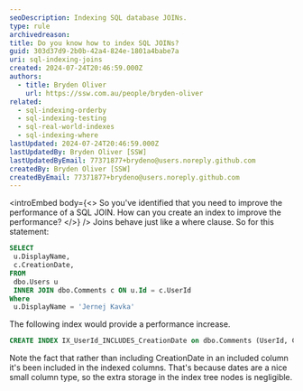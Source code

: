 ```yaml
---
seoDescription: Indexing SQL database JOINs.
type: rule
archivedreason:
title: Do you know how to index SQL JOINs?
guid: 303d37d9-2b0b-42a4-824e-1801a4babe7a
uri: sql-indexing-joins
created: 2024-07-24T20:46:59.000Z
authors:
  - title: Bryden Oliver
    url: https://ssw.com.au/people/bryden-oliver
related:
  - sql-indexing-orderby
  - sql-indexing-testing
  - sql-real-world-indexes
  - sql-indexing-where
lastUpdated: 2024-07-24T20:46:59.000Z
lastUpdatedBy: Bryden Oliver [SSW]
lastUpdatedByEmail: 77371877+brydeno@users.noreply.github.com
createdBy: Bryden Oliver [SSW]
createdByEmail: 77371877+brydeno@users.noreply.github.com
---
```


<introEmbed
  body={<>
So you've identified that you need to improve the performance of a SQL JOIN. How can you create an index to improve the performance?
  </>}
/>
Joins behave just like a where clause. So for this statement:

```sql
SELECT
 u.DisplayName,
 c.CreationDate,
FROM
 dbo.Users u
 INNER JOIN dbo.Comments c ON u.Id = c.UserId
Where
 u.DisplayName = 'Jernej Kavka'
```

The following index would provide a performance increase.

```sql
CREATE INDEX IX_UserId_INCLUDES_CreationDate on dbo.Comments (UserId, CreationDate)
```

Note the fact that rather than including CreationDate in an included column it's been included in the indexed columns. That's because dates are a nice small column type, so the extra storage in the index tree nodes is negligible.
